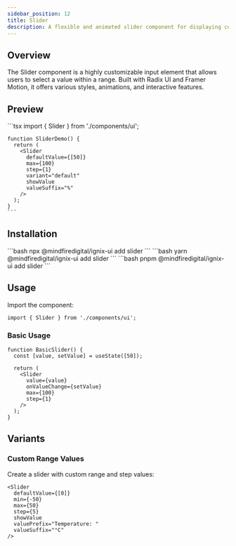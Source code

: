 ```yaml
---
sidebar_position: 12
title: Slider
description: A flexible and animated slider component for displaying content and capturing user input.
---
```



## Overview

The Slider component is a highly customizable input element that allows users to select a value within a range. Built with Radix UI and Framer Motion, it offers various styles, animations, and interactive features.

## Preview

<Tabs defaultValue="preview">
  <TabItem value="preview" label="Preview" default>
    <div className="w-full p-8 space-y-8 border rounded-lg">
      <div className="p-6 rounded-lg">
        <Slider
          defaultValue={[50]}
          max={100}
          step={1}
          variant="default"
          showValue
          valueSuffix="%"
        />
      </div>
    </div>
  </TabItem>
  <TabItem value="code" label="Code">
    ```tsx
    import { Slider } from './components/ui';

    function SliderDemo() {
      return (
        <Slider
          defaultValue={[50]}
          max={100}
          step={1}
          variant="default"
          showValue
          valueSuffix="%"
        />
      );
    }
    ```
  </TabItem>
</Tabs>

## Installation

<Tabs>
  <TabItem value="npm" label="npm" default>
    ```bash
    npx @mindfiredigital/ignix-ui add slider
    ```
  </TabItem>
  <TabItem value="yarn" label="Yarn">
    ```bash
    yarn @mindfiredigital/ignix-ui add slider
    ```
  </TabItem>
  <TabItem value="pnpm" label="pnpm">
    ```bash
    pnpm @mindfiredigital/ignix-ui add slider
    ```
  </TabItem>
</Tabs>

## Usage

Import the component:

```tsx
import { Slider } from './components/ui';
```

### Basic Usage

```tsx
function BasicSlider() {
  const [value, setValue] = useState([50]);
  
  return (
    <Slider
      value={value}
      onValueChange={setValue}
      max={100}
      step={1}
    />
  );
}
```


## Variants

<SliderDemo />

### Custom Range Values

Create a slider with custom range and step values:

```tsx
<Slider
  defaultValue={[0]}
  min={-50}
  max={50}
  step={5}
  showValue
  valuePrefix="Temperature: "
  valueSuffix="°C"
/>
```